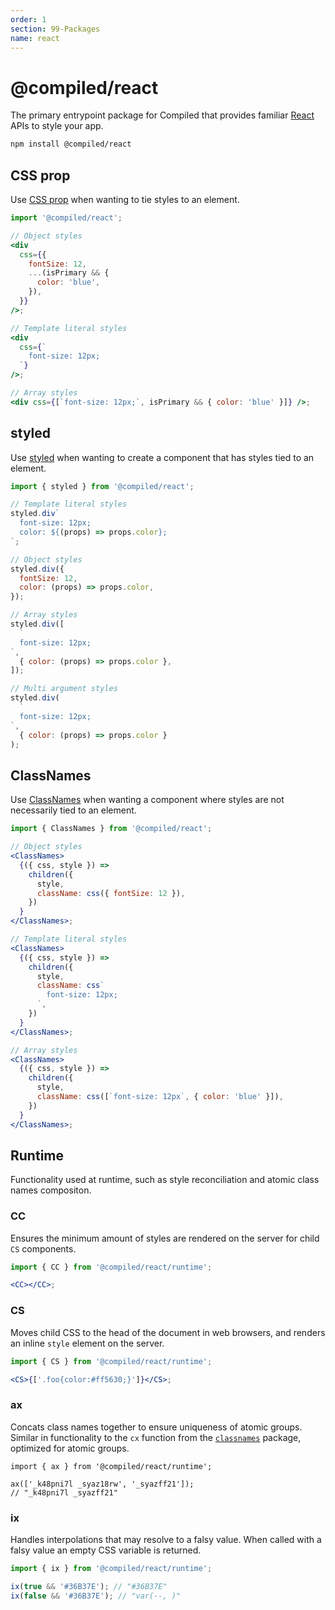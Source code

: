 ```yaml
---
order: 1
section: 99-Packages
name: react
---
```


# @compiled/react

The primary entrypoint package for Compiled that provides familiar [React](https://reactjs.org/) APIs to style your app.

```bash
npm install @compiled/react
```

## CSS prop

Use [CSS prop](/css-prop) when wanting to tie styles to an element.

```jsx
import '@compiled/react';

// Object styles
<div
  css={{
    fontSize: 12,
    ...(isPrimary && {
      color: 'blue',
    }),
  }}
/>;

// Template literal styles
<div
  css={`
    font-size: 12px;
  `}
/>;

// Array styles
<div css={[`font-size: 12px;`, isPrimary && { color: 'blue' }]} />;
```

## styled

Use [styled](/styled) when wanting to create a component that has styles tied to an element.

```jsx
import { styled } from '@compiled/react';

// Template literal styles
styled.div`
  font-size: 12px;
  color: ${(props) => props.color};
`;

// Object styles
styled.div({
  fontSize: 12,
  color: (props) => props.color,
});

// Array styles
styled.div([
  `
  font-size: 12px;
`,
  { color: (props) => props.color },
]);

// Multi argument styles
styled.div(
  `
  font-size: 12px;
`,
  { color: (props) => props.color }
);
```

## ClassNames

Use [ClassNames](/class-names) when wanting a component where styles are not necessarily tied to an element.

```jsx
import { ClassNames } from '@compiled/react';

// Object styles
<ClassNames>
  {({ css, style }) =>
    children({
      style,
      className: css({ fontSize: 12 }),
    })
  }
</ClassNames>;

// Template literal styles
<ClassNames>
  {({ css, style }) =>
    children({
      style,
      className: css`
        font-size: 12px;
      `,
    })
  }
</ClassNames>;

// Array styles
<ClassNames>
  {({ css, style }) =>
    children({
      style,
      className: css([`font-size: 12px`, { color: 'blue' }]),
    })
  }
</ClassNames>;
```

## Runtime

Functionality used at runtime,
such as style reconciliation and atomic class names compositon.

### CC

Ensures the minimum amount of styles are rendered on the server for child `CS` components.

```jsx
import { CC } from '@compiled/react/runtime';

<CC></CC>;
```

### CS

Moves child CSS to the head of the document in web browsers,
and renders an inline `style` element on the server.

```jsx
import { CS } from '@compiled/react/runtime';

<CS>{['.foo{color:#ff5630;}']}</CS>;
```

### ax

Concats class names together to ensure uniqueness of atomic groups.
Similar in functionality to the `cx` function from the [`classnames`](https://github.com/JedWatson/classnames) package,
optimized for atomic groups.

```tsx
import { ax } from '@compiled/react/runtime';

ax(['_k48pni7l _syaz18rw', '_syazff21']);
// "_k48pni7l _syazff21"
```

### ix

Handles interpolations that may resolve to a falsy value.
When called with a falsy value an empty CSS variable is returned.

```js
import { ix } from '@compiled/react/runtime';

ix(true && '#36B37E'); // "#36B37E"
ix(false && '#36B37E'); // "var(--, )"
```
